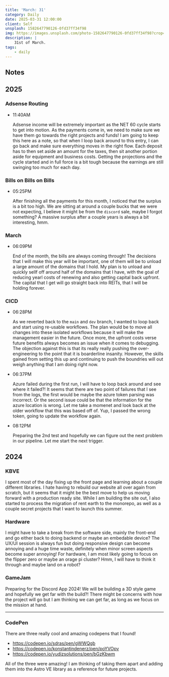 ```yaml
---
title: 'March: 31'
category: Daily
date: 2025-03-31 12:00:00
client: Self
unsplash: 1582647790126-0fd37ff34f98
img: https://images.unsplash.com/photo-1582647790126-0fd37ff34f98?crop=entropy&cs=srgb&fm=jpg&ixid=MnwzNjM5Nzd8MHwxfHJhbmRvbXx8fHx8fHx8fDE2ODE3NDg2ODY&ixlib=rb-4.0.3&q=85
description: |
    31st of March.
tags:
    - daily
---
```


## Notes

## 2025

### Adsense Routing

-   11:40AM

    Adsense income will be extremely important as the NET 60 cycle starts to get into motion.
    As the payments come in, we need to make sure we have them go towards the right projects and funds!
    I am going to keep this here as a note, so that when I loop back around to this entry, I can go back and make sure everything moves in the right flow.
    Each deposit has to then set aside an amount for the taxes, then sit another portion aside for equipment and business costs.
    Getting the projections and the cycle started and in full force is a bit tough because the earnings are still swinging too much for each day.

### Bills on Bills on Bills

-   05:25PM

    After finishing all the payments for this month, I noticed that the surplus is a bit too high.
    We are sitting at around a couple bucks that we were not expecting, I believe it might be from the `discord` sale, maybe I forgot something?
    A massive surplus after a couple years is always a bit interesting, hmm.


### March

-   06:09PM

    End of the month, the bills are always coming through!
    The decisions that I will make this year will be important, one of them will be to unload a large amount of the domains that I hold.
    My plan is to unload and quickly sellf off around half of the domains that I have, with the goal of reducing yearl costs of renewing and also getting capital back upfront.
    The capital that I get will go straight back into REITs, that I will be holding forever.

### CICD

-   06:28PM

    As we reverted back to the `main` and `dev` branch, I wanted to loop back and start using re-usable workflows.
    The plan would be to move all changes into these isolated workflows because it will make the management easier in the future.
    Once more, the upfront costs verse future benefits always becomes an issue when it comes to debugging.
    The objection against this is that its really really pushing the over-engineering to the point that it is boarderline insanity.
    However, the skills gained from setting this up and continuing to push the boundries will out weigh anything that I am doing right now.

-   06:37PM

    Azure failed during the first run, I will have to loop back around and see where it failed?!
    It seems that there are two point of failures that I see from the logs, the first would be maybe the azure token parsing was incorrect.
    Or the second issue could be that the information for the azure location is wrong.
    Let me take a momenet and look back at the older workflow that this was based off of.
    Yup, I passed the wrong token, going to update the workflow again.

-   08:12PM

    Preparing the 2nd test and hopefully we can figure out the next problem in our pipeline.
    Let me start the next trigger.

## 2024

### KBVE

I spent most of the day fixing up the front page and learning about a couple different libraries.
I hate having to rebuild our website all over again from scratch, but it seems that it might be the best move to help us moving forward with a production ready site.
While I am building the site out, I also started to process the migration of rent earth to the monorepo, as well as a couple secret projects that I want to launch this summer.


### Hardware

I might have to take a break from the software side, mainly the front-end and go either back to doing backend or maybe an embedable device?
The UX/UI session is always fun but doing responsive design can become annoying and a huge time waste, definitely when minor screen aspects become super annoying!
For hardware, I am most likely going to focus on the flipper zero or maybe an orage pi cluster? Hmm, I will have to think it through and maybe land on a robot?


### GameJam

Preparing for the Discord App 2024! We will be building a 3D style game and hopefully we get far with the build?!
There might be concerns with how the project will go but I am thinking we can get far, as long as we focus on the mission at hand.


---

### CodePen

There are three really cool and amazing codepens that I found!

- https://codepen.io/sdras/pen/gWWQgb
- https://codepen.io/konstantindenerz/pen/poYVOpv
- https://codepen.io/yudizsolutions/pen/bGzKbwm

All of the three were amazing! I am thinking of taking them apart and adding them into the Astro VE library as a reference for future projects.
